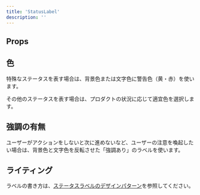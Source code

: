```yaml
---
title: 'StatusLabel'
description: ''
---
```


<ComponentStory name="StatusLabel" />

## Props

<ComponentPropsTable name="StatusLabel" />

## 色

特殊なステータスを表す場合は、背景色または文字色に警告色（黄・赤）を使います。

その他のステータスを表す場合は、プロダクトの状況に応じて適宜色を選択します。

## 強調の有無

ユーザーがアクションをしないと次に進めないなど、ユーザーの注意を喚起したい場合は、背景色と文字色を反転させた「強調あり」のラベルを使います。

## ライティング

ラベルの書き方は、[ステータスラベルのデザインパターン](/products/design-patterns/status-label)を参照してください。
